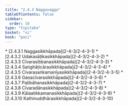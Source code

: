 ```yaml
---
title: "2.4.3 Naggavagga"
tableOfContents: false
sidebar:
  order: 10
type: "tipitaka"
basket: "vi"
book: "paci"
---
```



<DynamicBreadcrumb />



<TableOfContents book="paci" section="2.4.3">
* [2.4.3.1 Naggasikkhāpada](2-4-3/2-4-3-1)
* [2.4.3.2 Udakasāṭikasikkhāpada](2-4-3/2-4-3-2)
* [2.4.3.3 Cīvarasibbanasikkhāpada](2-4-3/2-4-3-3)
* [2.4.3.4 Saṅghāṭicārasikkhāpada](2-4-3/2-4-3-4)
* [2.4.3.5 Cīvarasaṅkamanīyasikkhāpada](2-4-3/2-4-3-5)
* [2.4.3.6 Gaṇacīvarasikkhāpada](2-4-3/2-4-3-6)
* [2.4.3.7 Paṭibāhanasikkhāpada](2-4-3/2-4-3-7)
* [2.4.3.8 Cīvaradānasikkhāpada](2-4-3/2-4-3-8)
* [2.4.3.9 Kālaatikkamanasikkhāpada](2-4-3/2-4-3-9)
* [2.4.3.10 Kathinuddhārasikkhāpada](2-4-3/2-4-3-10)
</TableOfContents>